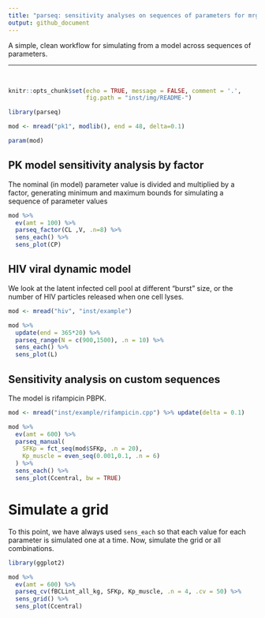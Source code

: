 ```yaml
---
title: "parseq: sensitivity analyses on sequences of parameters for mrgsolve"
output: github_document
---
```



A simple, clean workflow for simulating from a model across 
sequences of parameters.  

<hr>
<BR>

```r
knitr::opts_chunk$set(echo = TRUE, message = FALSE, comment = '.', 
                      fig.path = "inst/img/README-")
```

```r
library(parseq)
```



```r
mod <- mread("pk1", modlib(), end = 48, delta=0.1)

param(mod)
```

## PK model sensitivity analysis by factor

The nominal (in model) parameter value is divided 
and multiplied by a factor, generating minimum and maximum 
bounds for simulating a sequence of parameter values

```r
mod %>% 
  ev(amt = 100) %>% 
  parseq_factor(CL ,V, .n=8) %>% 
  sens_each() %>% 
  sens_plot(CP)
```

## HIV viral dynamic model

We look at the latent infected cell pool at different "burst" size, 
or the number of HIV particles released when one cell lyses.

```r
mod <- mread("hiv", "inst/example")

mod %>% 
  update(end = 365*20) %>%
  parseq_range(N = c(900,1500), .n = 10) %>%
  sens_each() %>% 
  sens_plot(L)
```


## Sensitivity analysis on custom sequences

The model is rifampicin PBPK.

```r
mod <- mread("inst/example/rifampicin.cpp") %>% update(delta = 0.1)

mod %>% 
  ev(amt = 600) %>% 
  parseq_manual(
    SFKp = fct_seq(mod$SFKp, .n = 20), 
    Kp_muscle = even_seq(0.001,0.1, .n = 6)
  ) %>% 
  sens_each() %>% 
  sens_plot(Ccentral, bw = TRUE)
```

# Simulate a grid

To this point, we have always used `sens_each` so that each value for each 
parameter is simulated one at a time.  Now, simulate the grid or all 
combinations.

```r
library(ggplot2)

mod %>% 
  ev(amt = 600) %>% 
  parseq_cv(fBCLint_all_kg, SFKp, Kp_muscle, .n = 4, .cv = 50) %>% 
  sens_grid() %>% 
  sens_plot(Ccentral)
```

